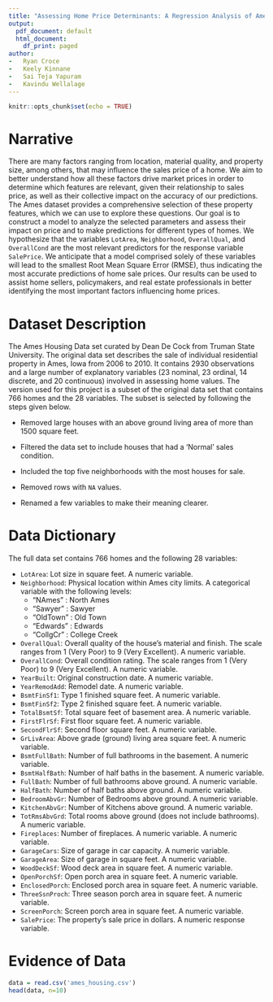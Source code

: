 ```yaml
---
title: "Assessing Home Price Determinants: A Regression Analysis of Ames Housing Data"
output:
  pdf_document: default
  html_document:
    df_print: paged
author: 
-   Ryan Croce
-   Keely Kinnane
-   Sai Teja Yapuram
-   Kavindu Wellalage
---
```


```r
knitr::opts_chunk$set(echo = TRUE)
```

# Narrative

There are many factors ranging from location, material quality, and property size, among others, that may influence the sales price of a home. We aim to better understand how all these factors drive market prices in order to determine which features are relevant, given their relationship to sales price, as well as their collective impact on the accuracy of our predictions. The Ames dataset provides a comprehensive selection of these property features, which we can use to explore these questions. Our goal is to construct a model to analyze the selected parameters and assess their impact on price and to make predictions for different types of homes. We hypothesize that the variables `LotArea`, `Neighborhood`, `OverallQual`, and `OverallCond` are the most relevant predictors for the response variable `SalePrice`. We anticipate that a model comprised solely of these variables will lead to the smallest Root Mean Square Error (RMSE), thus indicating the most accurate predictions of home sale prices. Our results can be used to assist home sellers, policymakers, and real estate professionals in better identifying the most important factors influencing home prices.

# Dataset Description

The Ames Housing Data set curated by Dean De Cock from Truman State University. The original data set describes the sale of individual residential property in Ames, Iowa from 2006 to 2010. It contains 2930 observations and a large number of explanatory
variables (23 nominal, 23 ordinal, 14 discrete, and 20 continuous) involved in assessing home values. The version used for this project is a subset of the original data set that contains 766 homes and the 28 variables. The subset is selected by following the steps given below.

-   Removed large houses with an above ground living area of more than 1500 square feet.

-   Filtered the data set to include houses that had a 'Normal' sales condition.

-   Included the top five neighborhoods with the most houses for sale.

-   Removed rows with `NA` values.

-   Renamed a few variables to make their meaning clearer.

# Data Dictionary

The full data set contains 766 homes and the following 28 variables:

-   `LotArea`: Lot size in square feet. A numeric variable.
-   `Neighborhood`: Physical location within Ames city limits. A categorical variable with the following levels:
    -   "NAmes" : North Ames
    -   "Sawyer" : Sawyer
    -   "OldTown" : Old Town
    -   "Edwards" : Edwards
    -   "CollgCr" : College Creek
-   `OverallQual`: Overall quality of the house's material and finish. The scale ranges from 1 (Very Poor) to 9 (Very Excellent). A numeric variable.
-   `OverallCond`: Overall condition rating. The scale ranges from 1 (Very Poor) to 9 (Very Excellent). A numeric variable.
-   `YearBuilt`: Original construction date. A numeric variable.
-   `YearRemodAdd`: Remodel date. A numeric variable.
-   `BsmtFinSf1`: Type 1 finished square feet. A numeric variable.
-   `BsmtFinSf2`: Type 2 finished square feet. A numeric variable.
-   `TotalBsmtSf`: Total square feet of basement area. A numeric variable.
-   `FirstFlrSf`: First floor square feet. A numeric variable.
-   `SecondFlrSf`: Second floor square feet. A numeric variable.
-   `GrLivArea`: Above grade (ground) living area square feet. A numeric variable.
-   `BsmtFullBath`: Number of full bathrooms in the basement. A numeric variable.
-   `BsmtHalfBath`: Number of half baths in the basement. A numeric variable.
-   `FullBath`: Number of full bathrooms above ground. A numeric variable.
-   `HalfBath`: Number of half baths above ground. A numeric variable.
-   `BedroomAbvGr`: Number of Bedrooms above ground. A numeric variable.
-   `KitchenAbvGr`: Number of Kitchens above ground. A numeric variable.
-   `TotRmsAbvGrd`: Total rooms above ground (does not include bathrooms). A numeric variable.
-   `Fireplaces`: Number of fireplaces. A numeric variable. A numeric variable.
-   `GarageCars`: Size of garage in car capacity. A numeric variable.
-   `GarageArea`: Size of garage in square feet. A numeric variable.
-   `WoodDeckSf`: Wood deck area in square feet. A numeric variable.
-   `OpenPorchSf`: Open porch area in square feet. A numeric variable.
-   `EnclosedPorch`: Enclosed porch area in square feet. A numeric variable.
-   `ThreeSsnProch`: Three season porch area in square feet. A numeric variable.
-   `ScreenPorch`: Screen porch area in square feet. A numeric variable.
-   `SalePrice`: The property's sale price in dollars. A numeric response variable.

# Evidence of Data

```r
data = read.csv('ames_housing.csv')
head(data, n=10)
```
